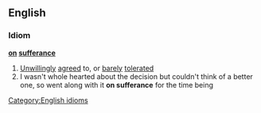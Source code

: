 ==English==
===Idiom===
'''[[on]] [[sufferance]]'''
#[[Unwillingly]] [[agreed]] to, or [[barely]] [[tolerated]]
#I wasn't whole hearted about the decision but couldn't think of a better one, so went along with it '''on sufferance''' for the time being
[[Category:English idioms]]